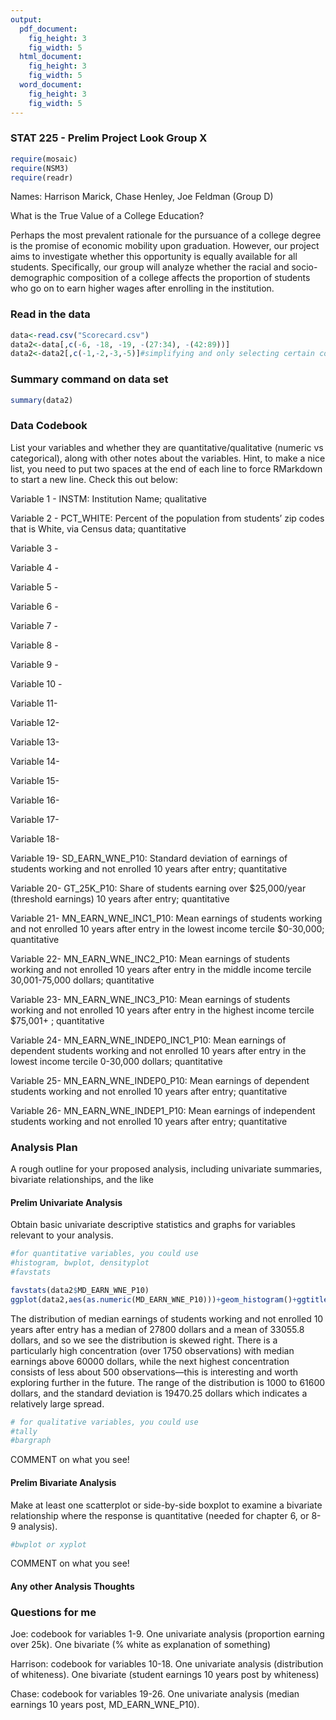 ```yaml
---
output:
  pdf_document:
    fig_height: 3
    fig_width: 5
  html_document:
    fig_height: 3
    fig_width: 5
  word_document:
    fig_height: 3
    fig_width: 5
---
```

### STAT 225 - Prelim Project Look Group X

```r
require(mosaic)
require(NSM3)
require(readr)
```

Names:  Harrison Marick, Chase Henley, Joe Feldman (Group D)

What is the True Value of a College Education? 

Perhaps the most prevalent rationale for the pursuance of a college degree is the promise of economic mobility upon graduation.  However, our project aims to investigate whether this opportunity is equally available for all students.  Specifically, our group will analyze whether the racial and socio-demographic composition of a college affects the proportion of students who go on to earn higher wages after enrolling in the institution. 

### Read in the data

```r
data<-read.csv("Scorecard.csv")
data2<-data[,c(-6, -18, -19, -(27:34), -(42:89))] 
data2<-data2[,c(-1,-2,-3,-5)]#simplifying and only selecting certain columns# Must start with a data-read in command from Prof. Wagaman
```

### Summary command on data set

```r
summary(data2)
```


### Data Codebook

List your variables and whether they are quantitative/qualitative (numeric vs categorical), along with other notes about the variables. Hint, to make a nice list, you need to put two spaces at the end of each line to force RMarkdown to start a new line. Check this out below:


Variable 1 -  INSTM: Institution Name; qualitative  

Variable 2 -  PCT_WHITE: Percent of the population from students' zip codes that is White, via Census data; quantitative

Variable 3 -  

Variable 4 -

Variable 5 -

Variable 6 -

Variable 7 -

Variable 8 -

Variable 9 -

Variable 10 -

Variable 11-

Variable 12-

Variable 13-

Variable 14-

Variable 15-

Variable 16-

Variable 17-

Variable 18-

Variable 19-  SD_EARN_WNE_P10: Standard deviation of earnings of students working and not enrolled 10 years after entry; quantitative

Variable 20-  GT_25K_P10: Share of students earning over $25,000/year (threshold earnings) 10 years after entry; quantitative

Variable 21-  MN_EARN_WNE_INC1_P10: Mean earnings of students working and not enrolled 10 years after entry in the lowest income tercile $0-30,000; quantitative 

Variable 22-  MN_EARN_WNE_INC2_P10: Mean earnings of students working and not enrolled 10 years after entry in the middle income tercile 30,001-75,000 dollars; quantitative

Variable 23-  MN_EARN_WNE_INC3_P10: Mean earnings of students working and not enrolled 10 years after entry in the highest income tercile $75,001+ ; quantitative

Variable 24-  MN_EARN_WNE_INDEP0_INC1_P10: Mean earnings of dependent students working and not enrolled 10 years after entry in the lowest income tercile 0-30,000 dollars; quantitative

Variable 25-  MN_EARN_WNE_INDEP0_P10: Mean earnings of dependent students working and not enrolled 10 years after entry; quantitative

Variable 26-  MN_EARN_WNE_INDEP1_P10: Mean earnings of independent students working and not enrolled 10 years after entry; quantitative

### Analysis Plan

A rough outline for your proposed analysis, including univariate summaries, bivariate relationships, and the like

#### Prelim Univariate Analysis

Obtain basic univariate descriptive statistics and graphs for variables relevant to your analysis.

```r
#for quantitative variables, you could use
#histogram, bwplot, densityplot
#favstats
```


```r
favstats(data2$MD_EARN_WNE_P10)
ggplot(data2,aes(as.numeric(MD_EARN_WNE_P10)))+geom_histogram()+ggtitle("Distribution of median earnings of students working and not enrolled 10 years after entry")+xlab("median earnings (hundreds of dollars, e.g. 200=20000)")
```
The distribution of median earnings of students working and not enrolled 10 years after entry has a median of 27800 dollars and a mean of 33055.8 dollars, and so we see the distribution is skewed right. There is a particularly high concentration (over 1750 observations) with median earnings above 60000 dollars, while the next highest concentration consists of less about 500 observations—this is interesting and worth exploring further in the future. The range of the distribution is 1000 to 61600 dollars, and the standard deviation is 19470.25 dollars which indicates a relatively large spread.

```r
# for qualitative variables, you could use
#tally
#bargraph
```

COMMENT on what you see!


#### Prelim Bivariate Analysis

Make at least one scatterplot or side-by-side boxplot to examine a bivariate relationship where the response is quantitative (needed for chapter 6, or 8-9 analysis). 

```r
#bwplot or xyplot
```

COMMENT on what you see!

#### Any other Analysis Thoughts


### Questions for me


Joe: codebook for variables 1-9. One univariate analysis (proportion earning over 25k). One bivariate (% white as explanation of something)

Harrison: codebook for variables 10-18. One univariate analysis (distribution of whiteness). One bivariate (student earnings 10 years post by whiteness)

Chase: codebook for variables 19-26. One univariate analysis (median earnings 10 years post, MD_EARN_WNE_P10).
